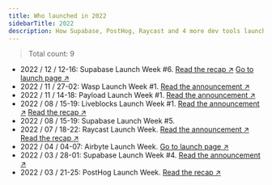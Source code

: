 ```yaml
---
title: Who launched in 2022
sidebarTitle: 2022
description: How Supabase, PostHog, Raycast and 4 more dev tools launched
---
```


> Total count: 9

- 2022 / 12 / 12-16: Supabase Launch Week #6. [Read the recap ↗︎](https://supabase.com/blog/launch-week-6-wrap-up) [Go to launch page ↗︎](https://supabase.com/launch-week/6)
- 2022 / 11 / 27-02: Wasp Launch Week #1. [Read the announcement ↗︎](https://wasp-lang.dev/blog/2022/11/26/wasp-beta-launch-week)
- 2022 / 11 / 14-18: Payload Launch Week #1. [Read the announcement ↗︎](https://payloadcms.com/blog/launch-week)
- 2022 / 08 / 15-19: Liveblocks Launch Week #1. [Read the announcement ↗︎](https://twitter.com/liveblocks/status/1557366212547338243) [Read the recap ↗︎](https://liveblocks.io/blog/from-collaborative-spreadsheets-to-text-editors-make-your-product-multiplayer-with-liveblocks)
- 2022 / 08 / 15-19: Supabase Launch Week #5.
- 2022 / 07 / 18-22: Raycast Launch Week. [Read the announcement ↗︎](https://twitter.com/raycastapp/status/1546518075691909124) [Read the recap ↗︎](https://www.raycast.com/blog/launch-week-summary)
- 2022 / 04 / 04-07: Airbyte Launch Week. [Go to launch page ↗︎](https://airbyte.com/launch-weeks/week-1)
- 2022 / 03 / 28-01: Supabase Launch Week #4. [Read the announcement ↗︎](https://supabase.com/blog/supabase-launch-week-four)
- 2022 / 03 / 21-25: PostHog Launch Week. [Read the recap ↗︎](https://posthog.com/blog/launch-week-universe-of-new-features)
